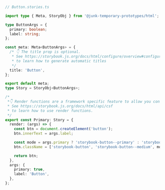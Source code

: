 ```ts
// Button.stories.ts

import type { Meta, StoryObj } from '@junk-temporary-prototypes/html';

type ButtonArgs = {
  primary: boolean;
  label: string;
};

const meta: Meta<ButtonArgs> = {
  /* 👇 The title prop is optional.
   * See https://storybook.js.org/docs/html/configure/overview#configure-story-loading
   * to learn how to generate automatic titles
   */
  title: 'Button',
};

export default meta;
type Story = StoryObj<ButtonArgs>;

/*
 *👇 Render functions are a framework specific feature to allow you control on how the component renders.
 * See https://storybook.js.org/docs/html/api/csf
 * to learn how to use render functions.
 */
export const Primary: Story = {
  render: (args) => {
    const btn = document.createElement('button');
    btn.innerText = args.label;

    const mode = args.primary ? 'storybook-button--primary' : 'storybook-button--secondary';
    btn.className = ['storybook-button', 'storybook-button--medium', mode].join(' ');

    return btn;
  },
  args: {
    primary: true,
    label: 'Button',
  },
};
```
